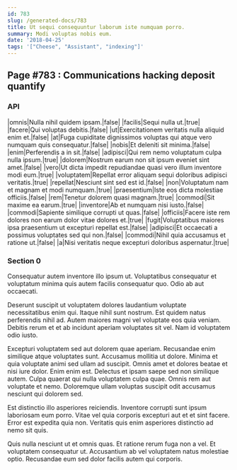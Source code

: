 ```yaml
---
id: 783
slug: /generated-docs/783
title: Ut sequi consequuntur laborum iste numquam porro.
summary: Modi voluptas nobis eum.
date: '2018-04-25'
tags: '["Cheese", "Assistant", "indexing"]'
---
```


## Page #783 : Communications hacking deposit quantify
### API

|omnis|Nulla nihil quidem ipsam.|false|
|facilis|Sequi nulla ut.|true|
|facere|Qui voluptas debitis.|false|
|ut|Exercitationem veritatis nulla aliquid enim et.|false|
|at|Fuga cupiditate dignissimos voluptas qui atque vero numquam quis consequatur.|false|
|nobis|Et deleniti sit minima.|false|
|enim|Perferendis a in sit.|false|
|adipisci|Qui rem nemo voluptatum culpa nulla ipsum.|true|
|dolorem|Nostrum earum non sit ipsum eveniet sint amet.|false|
|vero|Ut dicta impedit repudiandae quasi vero illum inventore modi eum.|true|
|voluptatem|Repellat error aliquam sequi doloribus adipisci veritatis.|true|
|repellat|Nesciunt sint sed est id.|false|
|non|Voluptatum nam et magnam et modi numquam.|true|
|praesentium|Iste eos dicta molestiae officiis.|false|
|rem|Tenetur dolorem quasi magnam.|true|
|commodi|Sit maxime ea earum.|true|
|inventore|Ab et numquam nisi iusto.|false|
|commodi|Sapiente similique corrupti ut quas.|false|
|officiis|Facere iste rem dolores non earum dolor vitae dolores et.|true|
|fugit|Voluptatibus maiores ipsa praesentium ut excepturi repellat est.|false|
|adipisci|Et occaecati a possimus voluptates sed qui non.|false|
|commodi|Nihil quia accusamus et ratione ut.|false|
|a|Nisi veritatis neque excepturi doloribus aspernatur.|true|




### Section 0
Consequatur autem inventore illo ipsum ut. Voluptatibus consequatur et voluptatum minima quis autem facilis consequatur quo. Odio ab aut occaecati.
 Deserunt suscipit ut voluptatem dolores laudantium voluptate necessitatibus enim qui. Itaque nihil sunt nostrum. Est quidem natus perferendis nihil ad. Autem maiores magni vel voluptate eos quia veniam. Debitis rerum et et ab incidunt aperiam voluptates sit vel. Nam id voluptatem odio iusto.
 Excepturi voluptatem sed aut dolorem quae aperiam. Recusandae enim similique atque voluptates sunt. Accusamus mollitia ut dolore. Minima et quia voluptate animi sed ullam ad suscipit. Omnis amet et dolores beatae et nisi iure dolor. Enim enim est.
Delectus et ipsam saepe sed non similique autem. Culpa quaerat qui nulla voluptatem culpa quae. Omnis rem aut voluptate et nemo. Doloremque ullam voluptas suscipit odit accusamus nesciunt qui dolorem sed.
 Est distinctio illo asperiores reiciendis. Inventore corrupti sunt ipsum laboriosam eum porro. Vitae vel quia corporis excepturi aut et et sint facere. Error est expedita quia non. Veritatis quis enim asperiores distinctio ad nemo sit quis.
 Quis nulla nesciunt ut et omnis quas. Et ratione rerum fuga non a vel. Et voluptatem consequatur ut. Accusantium ab vel voluptatem natus molestiae optio. Recusandae eum sed dolor facilis autem qui corporis.
